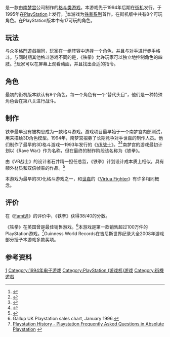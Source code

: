 {{NoteTA
| G1=Games
}}

{{Infobox video game
| title = 铁拳
| japanese = 鉄拳
| english = Tekken
| image = 
| caption = 
| developer = [[南梦宫|南梦宫]]
| publisher = 南梦宫<br />{{vgrelease|EU|[[索尼互動娛樂|索尼電腦娛樂]]}}
| director = {{tsl|en|Seiichi Ishii||石井精一}}
| producer = Hajime Nakatani
| designer = Seiichi Ishii
| composer = Yoshie Arakawa<br>Yoshie Takayanagi
| series = [[铁拳系列|铁拳系列]]
|released = '''街机'''<br />{{vgrelease|JP|December 9, 1994|NA|December 11, 1994}}'''PlayStation'''<br />{{Video game release|JP|March 31, 1995|EU|November 7, 1995|NA|November 8, 1995}}
| genre = [[格鬥遊戲|格鬥]]
| modes = [[单人电子游戏|单人]], [[多人电子游戏|多人]]
| platforms = [[街机|街机]]、[[PlayStation_(遊戲機)|PlayStation]]
| cabinet = Upright
| arcade system = {{tsl|en|Namco System 11||Namco System 11}}
| cpu = PSX CPU @ 16.9344 [[赫兹|MHz]],<br>Hitachi H8/3002 @ 16.384 MHz
| sound = Namco C352
|display = Horizontal orientation, [[位图|位图]], 640 x 480 分辨率
}}

{{vgname|铁拳|ja=鉄拳|en=Tekken}}是一款由[[南梦宫|南梦宫]]公司制作的[[格斗类游戏|格斗类游戏]]。本游戏先于1994年后期在[[街机|街机]]发行。于1995年在[[PlayStation|PlayStation]]上发行。<ref name="gamefaqs">{{cite web| url = http://www.gamefaqs.com/ps/366755-tekken/data| title = Release information| publisher = [[GameFAQs|GameFAQs]]| date = | accessdate = 2015-10-10| archive-date = 2015-09-24| archive-url = https://web.archive.org/web/20150924141531/http://www.gamefaqs.com/ps/366755-tekken/data| dead-url = no}}</ref>本游戏为[[铁拳系列|铁拳系列]]首作。在街机版中共有8个可玩角色。在PlayStation版本中有17可玩的角色。

== 玩法 ==
与众多[[格鬥遊戲|格鬥遊戲]]相同，玩家在一组阵容中选择一个角色，并且与对手进行赤手格斗。与同时期其他格斗游戏不同的是，《铁拳》允许玩家可以独立地控制角色的四肢。<ref name="GPro68">{{cite news|last= |first= |title=Tekken|work=[[GamePro|GamePro]]|issue=68|publisher=[[国际数据集团|IDG]]|date=March 1995|page=38}}</ref>玩家可以在屏幕上观看动画，并且找出合适的指令。

== 角色 ==
最初的街机版本默认有8个角色。每一个角色有一个“替代头目”，他们是一种特殊角色会在第八关进行战斗。

== 制作 ==
铁拳最早没有被构思成为一款格斗游戏。游戏项目最早始于一个南梦宫内部测试，用来描绘3D角色模型。1994年，南梦宫招募了长期竞争对手世嘉的制作人员。他们制作了最早的3D格斗游戏—1993年发行的《[[VR战士_(游戏)|VR战士]]》。<ref name="NG">{{cite journal|title=Namco|journal=Next Generation|volume=1|issue=1|date=January 1995|pages=70–73}}</ref><ref name="VF">{{cite web|last=Leone |first=Matt |url=http://www.1up.com/features/essential-50-virtua-fighter |archive-url=https://archive.is/20120719110526/http://www.1up.com/features/essential-50-virtua-fighter |dead-url=yes |archive-date=2012-07-19 |title=The Essential 50: ''Virtua Fighter'' |publisher=[[1UP.com|1UP.com]] |accessdate=2014-11-21 }}</ref>南梦宫的游戏最初计划以《Rave War》作为名称，但在最终的制作阶段该名称为《铁拳》。

由《VR战士》的设计者石井精一担任总监，《铁拳》计划设计成本质上相似，具有额外材质和双倍帧率的作品。<ref name="Harada">{{cite web|url=http://www.edge-online.com/features/an-audience-with-katsuhiro-harada/|title=An Audience With: Katsuhiro Harada – on 20 years of ''Tekken'' and the future of fighting games|publisher=''[[Edge_(magazine)|Edge]]''|date=2013-09-23|accessdate=2014-11-21|archive-date=2014-11-29|archive-url=https://web.archive.org/web/20141129114830/http://www.edge-online.com/features/an-audience-with-katsuhiro-harada/|dead-url=no}}</ref>

本游戏为最早的3D化格斗游戏之一，和[[世嘉|世嘉]]的《[[VR战士系列|Virtua Fighter]]》有许多相同概念。

== 评价 ==
在《[[Fami通|Fami通]]》的评价中，《铁拳》获得38/40的分数。

《铁拳》在英国曾是最佳销售游戏。<ref>Gallup UK Playstation sales chart, January 1996.</ref>本游戏是第一款销售超过100万件的PlayStation游戏。<ref>[http://www.absolute-playstation.com/api_faqs/faq20.htm Playstation History - Playstation Frequently Asked Questions in Absolute Playstation<!-- Bot generated title -->] {{webarchive|url=https://web.archive.org/web/20110810075112/http://www.absolute-playstation.com/api_faqs/faq20.htm |date=2011-08-10 }}</ref>Guinness World Records在吉尼斯世界纪录大全2008年游戏部分授予本游戏多款奖项。

== 参考资料 ==
{{Reflist}}

{{铁拳系列}}

{{DEFAULTSORT:Tekken}}
[[Category:铁拳系列电子游戏|1]]
[[Category:1994年电子游戏|Category:1994年电子游戏]]
[[Category:PlayStation_(游戏机)游戏|Category:PlayStation (游戏机)游戏]]
[[Category:街機遊戲|Category:街機遊戲]]